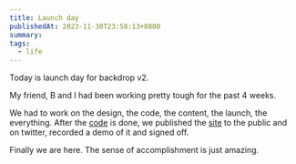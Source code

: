 ```yaml
---
title: Launch day
publishedAt: 2023-11-30T23:58:13+0800
summary:
tags:
  - life
---
```


Today is launch day for backdrop v2.

My friend, B and I had been working pretty tough for the past 4 weeks.

We had to work on the design, the code, the content, the launch, the everything.
After the [code](https://github.com/weichunnn/narrative.ai) is done, we published the [site](https://narrative-ai.vercel.app/) to the public and on twitter, recorded a demo of it and signed off.

Finally we are here. The sense of accomplishment is just amazing.
